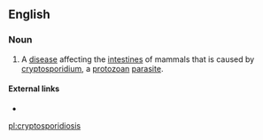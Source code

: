 ==English==

===Noun===
{{en-noun|-}}

# A [[disease]] affecting the [[intestine]]s of mammals that is caused by [[cryptosporidium]], a [[protozoan]] [[parasite]].

====External links====
* {{pedia}}
[[pl:cryptosporidiosis]]